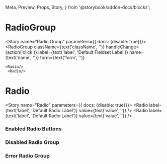   Meta,
  Preview,
  Props,
  Story,
} from '@storybook/addon-docs/blocks';


<Meta component={RadioGroup} title="Components/Molecules/Form Controls/RadioGroup" />

# RadioGroup
<Description of={RadioGroup} />
<Props of={RadioGroup} />

<Story name="Radio Group" parameters={{ docs: {disable: true}}}>
  <RadioGroup
    className={text('className', '')}
    handleChange={action('click')}
    label={text('label', 'Default Fieldset Label')}
    name={text('name', '')}
    form={text('form', '')}
  >
    <Radio/>
     <Radio/>
  </RadioGroup>
</Story>

# Radio
<Description of={Radio} />
<Props of={Radio} />

<Story name="Radio" parameters={{ docs: {disable: true}}}>
  <RadioGroup>
    <Radio
      label={text('label', 'Default Radio Label')}
      value={text('value', '')}
    />
     <Radio
      label={text('label', 'Default Radio Label')}
      value={text('value', '')}
    />
  </RadioGroup>
</Story>

### Enabled Radio Buttons 
<Preview>
  <Story name="Enabled Radio Group">
    <div>
      <RadioGroup
        label="Label Goes Here"
        name="radioGroupName1"
        handleChange={action('changed')}
        form="formName1"
      >
        <Radio
          label="Option 1"
          value="option1"
        />
        <Radio
          label="Option 2"
          value="option2"
        />
           <Radio
          label="Option 3"
          value="option3"
        />
        <Radio
          label="Option 4"
          value="option4"
        />
      </RadioGroup>
    </div>
  </Story>
</Preview>


### Disabled Radio Group 
<Preview>
  <Story name="Disabled Radio Group">
    <div>
      <RadioGroup
        label="Label Goes Here"
        name="radioGroupName3"
        handleChange={action('changed')}
        form="formName3"
        value="option1"
        disabled
      >
        <Radio
          label="Option 1"
          value="option1"
        />
        <Radio
          label="Option 2"
          value="option2"
        />
        <Radio
          label="Option 3"
          value="option3"
        />
        <Radio
          label="Option 3"
          value="option4"
        />
      </RadioGroup>
    </div>
  </Story>
</Preview>

### Error Radio Group  
<Preview>
  <Story name="Error Radio Group">
    <div>
      <RadioGroup
        label="Label Goes Here"
        name="radioGroupName3"
        handleChange={action('changed')}
        form="formName4"
        error="Error message"
        value="option1"
      >
        <Radio
          label="Option 1"
          value="option1"
        />
        <Radio
          label="Option 2"
          value="option2"
        />
        <Radio
          label="Option 3"
          value="option3"
        />
        <Radio
          label="Option 4"
          value="option4"
        />
      </RadioGroup>
    </div>
  </Story>
</Preview>
